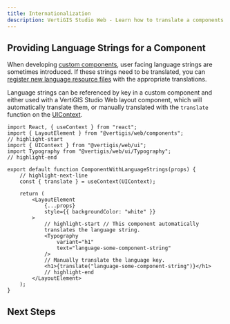 ```yaml
---
title: Internationalization
description: VertiGIS Studio Web - Learn how to translate a components user facing text
---
```



<TranslationCallout />

## Providing Language Strings for a Component

When developing [custom components](sdk-components-create.mdx), user facing language strings are sometimes introduced. If these strings need to be translated, you can [register new language resource files](sdk-internationalization.mdx) with the appropriate translations.

Language strings can be referenced by key in a custom component and either used with a VertiGIS Studio Web layout component, which will automatically translate them, or manually translated with the `translate` function on the [UIContext](sdk-components-ui-context.mdx).

```tsx
import React, { useContext } from "react";
import { LayoutElement } from "@vertigis/web/components";
// highlight-start
import { UIContext } from "@vertigis/web/ui";
import Typography from "@vertigis/web/ui/Typography";
// highlight-end

export default function ComponentWithLanguageStrings(props) {
    // highlight-next-line
    const { translate } = useContext(UIContext);

    return (
        <LayoutElement
            {...props}
            style={{ backgroundColor: "white" }}
        >
            // highlight-start // This component automatically
            translates the language string.
            <Typography
                variant="h1"
                text="language-some-component-string"
            />
            // Manually translate the language key.
            <h1>{translate("language-some-component-string")}</h1>
            // highlight-end
        </LayoutElement>
    );
}
```

## Next Steps

<UseCaseContainer>
    <UseCaseCard
        title="Learn how to Define Language Strings"
        description="Learn how to define and register language resources"
        link={useBaseUrl("docs/web/sdk-internationalization")}
    />
    <UseCaseCard
        title="Learn how to use Language Strings in App Config"
        description="Learn how to use built-in or custom language strings in the app config"
        link={useBaseUrl(
            "docs/web/configuration-app-config-reference#internationalization"
        )}
    />
</UseCaseContainer>
